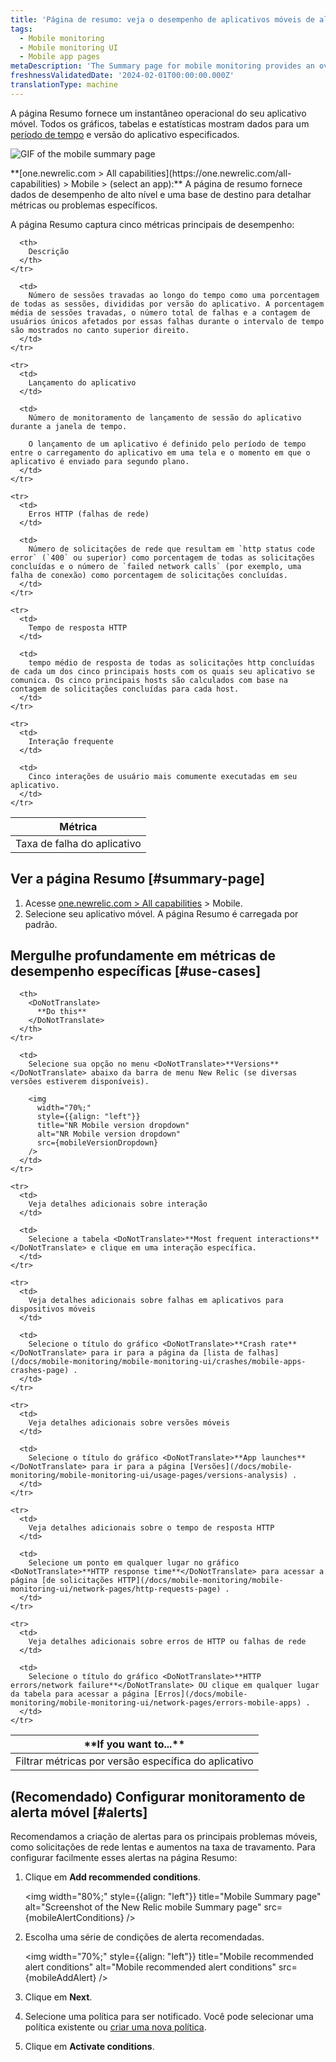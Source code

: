 ```yaml
---
title: 'Página de resumo: veja o desempenho de aplicativos móveis de alto nível'
tags:
  - Mobile monitoring
  - Mobile monitoring UI
  - Mobile app pages
metaDescription: 'The Summary page for mobile monitoring provides an overview of HTTP requests, active users, interactions, errors or network failures, and recent events.'
freshnessValidatedDate: '2024-02-01T00:00:00.000Z'
translationType: machine
---
```







A página Resumo fornece um instantâneo operacional do seu aplicativo móvel. Todos os gráficos, tabelas e estatísticas mostram dados para um [período de tempo](/docs/query-your-data/explore-query-data/dashboards/manage-your-dashboard/#dash-time-picker) e versão do aplicativo especificados.

<img
  title="Mobile summary page"
  alt="GIF of the mobile summary page"
  src={mobileSummaryGif}
/>

<figcaption>
  <DoNotTranslate>**[one.newrelic.com > All capabilities](https://one.newrelic.com/all-capabilities) > Mobile > (select an app):**</DoNotTranslate> A página de resumo fornece dados de desempenho de alto nível e uma base de destino para detalhar métricas ou problemas específicos.
</figcaption>

A página Resumo captura cinco métricas principais de desempenho:

<table>
  <thead>
    <tr>
      <th width={200}>
        Métrica
      </th>

      <th>
        Descrição
      </th>
    </tr>
  </thead>

  <tbody>
    <tr>
      <td>
        Taxa de falha do aplicativo
      </td>

      <td>
        Número de sessões travadas ao longo do tempo como uma porcentagem de todas as sessões, divididas por versão do aplicativo. A porcentagem média de sessões travadas, o número total de falhas e a contagem de usuários únicos afetados por essas falhas durante o intervalo de tempo são mostrados no canto superior direito.
      </td>
    </tr>

    <tr>
      <td>
        Lançamento do aplicativo
      </td>

      <td>
        Número de monitoramento de lançamento de sessão do aplicativo durante a janela de tempo.

        O lançamento de um aplicativo é definido pelo período de tempo entre o carregamento do aplicativo em uma tela e o momento em que o aplicativo é enviado para segundo plano.
      </td>
    </tr>

    <tr>
      <td>
        Erros HTTP (falhas de rede)
      </td>

      <td>
        Número de solicitações de rede que resultam em `http status code error` (`400` ou superior) como porcentagem de todas as solicitações concluídas e o número de `failed network calls` (por exemplo, uma falha de conexão) como porcentagem de solicitações concluídas.
      </td>
    </tr>

    <tr>
      <td>
        Tempo de resposta HTTP
      </td>

      <td>
        tempo médio de resposta de todas as solicitações http concluídas de cada um dos cinco principais hosts com os quais seu aplicativo se comunica. Os cinco principais hosts são calculados com base na contagem de solicitações concluídas para cada host.
      </td>
    </tr>

    <tr>
      <td>
        Interação frequente
      </td>

      <td>
        Cinco interações de usuário mais comumente executadas em seu aplicativo.
      </td>
    </tr>
  </tbody>
</table>

## Ver a página Resumo [#summary-page]

1. Acesse [one.newrelic.com > All capabilities](https://one.newrelic.com/all-capabilities) > Mobile.
2. Selecione seu aplicativo móvel. A página Resumo é carregada por padrão.

## Mergulhe profundamente em métricas de desempenho específicas [#use-cases]

<table>
  <thead>
    <tr>
      <th width={200}>
        <DoNotTranslate>
          **If you want to...**
        </DoNotTranslate>
      </th>

      <th>
        <DoNotTranslate>
          **Do this**
        </DoNotTranslate>
      </th>
    </tr>
  </thead>

  <tbody>
    <tr>
      <td>
        Filtrar métricas por versão específica do aplicativo
      </td>

      <td>
        Selecione sua opção no menu <DoNotTranslate>**Versions**</DoNotTranslate> abaixo da barra de menu New Relic (se diversas versões estiverem disponíveis).

        <img
          width="70%;"
          style={{align: "left"}}
          title="NR Mobile version dropdown"
          alt="NR Mobile version dropdown"
          src={mobileVersionDropdown}
        />
      </td>
    </tr>

    <tr>
      <td>
        Veja detalhes adicionais sobre interação
      </td>

      <td>
        Selecione a tabela <DoNotTranslate>**Most frequent interactions**</DoNotTranslate> e clique em uma interação específica.
      </td>
    </tr>

    <tr>
      <td>
        Veja detalhes adicionais sobre falhas em aplicativos para dispositivos móveis
      </td>

      <td>
        Selecione o título do gráfico <DoNotTranslate>**Crash rate**</DoNotTranslate> para ir para a página da [lista de falhas](/docs/mobile-monitoring/mobile-monitoring-ui/crashes/mobile-apps-crashes-page) .
      </td>
    </tr>

    <tr>
      <td>
        Veja detalhes adicionais sobre versões móveis
      </td>

      <td>
        Selecione o título do gráfico <DoNotTranslate>**App launches**</DoNotTranslate> para ir para a página [Versões](/docs/mobile-monitoring/mobile-monitoring-ui/usage-pages/versions-analysis) .
      </td>
    </tr>

    <tr>
      <td>
        Veja detalhes adicionais sobre o tempo de resposta HTTP
      </td>

      <td>
        Selecione um ponto em qualquer lugar no gráfico <DoNotTranslate>**HTTP response time**</DoNotTranslate> para acessar a página [de solicitações HTTP](/docs/mobile-monitoring/mobile-monitoring-ui/network-pages/http-requests-page) .
      </td>
    </tr>

    <tr>
      <td>
        Veja detalhes adicionais sobre erros de HTTP ou falhas de rede
      </td>

      <td>
        Selecione o título do gráfico <DoNotTranslate>**HTTP errors/network failure**</DoNotTranslate> OU clique em qualquer lugar da tabela para acessar a página [Erros](/docs/mobile-monitoring/mobile-monitoring-ui/network-pages/errors-mobile-apps) .
      </td>
    </tr>
  </tbody>
</table>

## (Recomendado) Configurar monitoramento de alerta móvel [#alerts]

Recomendamos a criação de alertas para os principais problemas móveis, como solicitações de rede lentas e aumentos na taxa de travamento. Para configurar facilmente esses alertas na página Resumo:

1. Clique em <DoNotTranslate>**Add recommended conditions**</DoNotTranslate>.

   <img
     width="80%;"
     style={{align: "left"}}
     title="Mobile Summary page"
     alt="Screenshot of the New Relic mobile Summary page"
     src={mobileAlertConditions}
   />


2. Escolha uma série de condições de alerta recomendadas.

   <img
     width="70%;"
     style={{align: "left"}}
     title="Mobile recommended alert conditions"
     alt="Mobile recommended alert conditions"
     src={mobileAddAlert}
   />

3. Clique em <DoNotTranslate>**Next**</DoNotTranslate>.

4. Selecione uma política para ser notificado. Você pode selecionar uma política existente ou [criar uma nova política](/docs/alerts-applied-intelligence/new-relic-alerts/alert-policies/create-edit-or-find-alert-policy/#alert-policy-name).

5. Clique em <DoNotTranslate>**Activate conditions**</DoNotTranslate>.